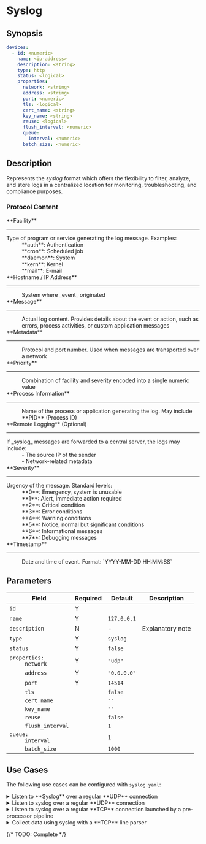 # Syslog

## Synopsis

```yaml
devices:
  - id: <numeric>
    name: <ip-address>
    description: <string>
    type: http
    status: <logical>
    properties:
      network: <string>
      address: <string>
      port: <numeric>
      tls: <logical>
      cert_name: <string>
      key_name: <string>
      reuse: <logical>
      flush_interval: <numeric>
      queue:
        interval: <numeric>
      batch_size: <numeric>
```

## Description

Represents the _syslog_ format which offers the flexibility to filter, analyze, and store logs in a centralized location for monitoring, troubleshooting, and compliance purposes.

### Protocol Content

<dl>
  <dt>**Facility**</dt>
  <hr style={{margin: "0px"}}/>
  <dd>
    <dt>Type of program or service generating the log message. Examples:</dt>
    <dd>**auth**: Authentication</dd>
    <dd>**cron**: Scheduled job</dd>
    <dd>**daemon**: System</dd>
    <dd>**kern**: Kernel</dd>
    <dd>**mail**: E-mail</dd>
  </dd>

  <dt>**Hostname / IP Address**</dt>
  <hr style={{margin: "0px"}}/>
  <dd>System where _event_ originated</dd>

  <dt>**Message**</dt>
  <hr style={{margin: "0px"}}/>
  <dd>Actual log content. Provides details about the event or action, such as errors, process activities, or custom application messages</dd>

  <dt>**Metadata**</dt>
  <hr style={{margin: "0px"}}/>
  <dd>Protocol and port number. Used when messages are transported over a network</dd>

  <dt>**Priority**</dt>
  <hr style={{margin: "0px"}}/>
  <dd>Combination of facility and severity encoded into a single numeric value</dd>

  <dt>**Process Information**</dt>
  <hr style={{margin: "0px"}}/>
  <dd>Name of the process or application generating the log. May include **PID** (Process ID)</dd>

  <dt>**Remote Logging** (Optional)</dt>
  <hr style={{margin: "0px"}}/>
  <dd>
    <dt>If _syslog_ messages are forwarded to a central server, the logs may include:</dt>
    <dd>- The source IP of the sender</dd>
    <dd>- Network-related metadata</dd>
  </dd>

  <dt>**Severity**</dt>
  <hr style={{margin: "0px"}}/>
  <dd>
    <dt>Urgency of the message. Standard levels:</dt>
      <dd>**0**: Emergency, system is unusable</dd>
      <dd>**1**: Alert, immediate action required</dd>
      <dd>**2**: Critical condition</dd>
      <dd>**3**: Error conditions</dd>
      <dd>**4**: Warning conditions</dd>
      <dd>**5**: Notice, normal but significant conditions</dd>
      <dd>**6**: Informational messages</dd>
      <dd>**7**: Debugging messages</dd>
  </dd>

  <dt>**Timestamp**</dt>
  <hr style={{margin: "0px"}}/>
  <dd>Date and time of event. Format: `YYYY-MM-DD HH:MM:SS`</dd>
</dl>

## Parameters

|Field|Required|Default|Description|
|---|---|---|---|
|`id`|Y|||
|`name`|Y|`127.0.0.1`||
|`description`|N|-|Explanatory note|
|`type`|Y|`syslog`||
|`status`|Y|`false`||
|<dt>`properties:`</dt><dd>`network`</dd>|Y|`"udp"`||
|<dd>`address`</dd>|Y|`"0.0.0.0"`||
|<dd>`port`</dd>|Y|`14514`||
|<dd>`tls`</dd>||`false`||
|<dd>`cert_name`</dd>||`""`||
|<dd>`key_name`</dd>||`""`||
|<dd>`reuse`</dd>||`false`||
|<dd>`flush_interval`</dd>||`1`||
|<dd><dt>`queue:`</dt><dd>`interval`</dd></dd>||`1`||
|<dd>`batch_size`</dd>||`1000`||

## Use Cases

The following use cases can be configured with `syslog.yaml`:

<details>
<summary>Listen to **Syslog** over a regular **UDP** connection</summary>
```yaml
devices:
  id: {0..9}+
  name: "<some-name>"
  type: syslog
  properties:
    address: "0.0.0.0"
    port: 514
```
</details>

<details>
<summary>Listen to syslog over a regular **UDP** connection</summary>
```yaml
```
</details>

<details>
<summary>Listen to syslog over a regular **TCP** connection launched by a pre-processor pipeline</summary>
```yaml
```
</details>

<details>
<summary>Collect data using syslog with a **TCP** line parser</summary>
```yaml
```
</details>

{/* TODO: Complete */}